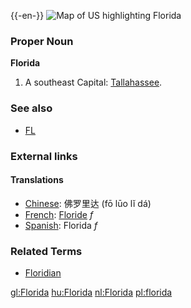 {{wikipedia}}
{{-en-}}
[[Image:Map of USA highlighting Florida.png|thumb|right|Map of US highlighting Florida]]

===Proper Noun===
'''Florida'''
#A southeast {{USstate}}  Capital: [[Tallahassee]].
===See also===
*[[FL]]
===External links===
{{pedialite}}

====Translations====
*[[Chinese]]: 佛罗里达 (f&#333; l&#363;o lĭ dá)
*[[French]]: [[Floride]] ''f''
*[[Spanish]]:  Florida ''f''

===Related Terms===
*[[Floridian]]

[[gl:Florida]]
[[hu:Florida]]
[[nl:Florida]]
[[pl:florida]]